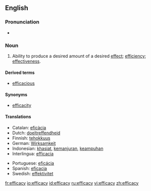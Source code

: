==English==

===Pronunciation===
*{{IPA|/ˈefɪkəsɪ/}}

===Noun===
{{en-noun|-}}

# {{uncountable}} Ability to produce a desired amount of a desired [[effect]]; [[efficiency]]; [[effectiveness]].

====Derived terms====
*[[efficacious]]

====Synonyms====
*[[efficacity]]

====Translations====
{{top}}
*Catalan: [[eficàcia]] {{f}}
*Dutch: [[doeltreffendheid]]
*Finnish: [[tehokkuus]]
*German: [[Wirksamkeit]] {{f}}
*Indonesian: [[khasiat]], [[manjur|kemanjuran]], [[ampuh|keampuhan]]
*Interlingua: [[efficacia]]
{{mid}}
*Portuguese: [[eficácia]] {{f}}
*Spanish: [[eficacia]] {{f}}
*Swedish: [[effektivitet]] {{f}}
{{bottom}}

[[fr:efficacy]]
[[io:efficacy]]
[[id:efficacy]]
[[ru:efficacy]]
[[vi:efficacy]]
[[zh:efficacy]]